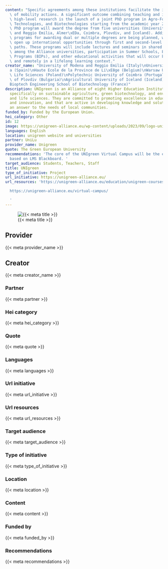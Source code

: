```yaml
---
content: "Specific agreements among these institutions facilitate the implementation\
  \ of mobility actions. A significant outcome combining teaching and innovative,\
  \ high-level research is the launch of a joint PhD program in Agro-Food Sciences,\
  \ Technologies, and Biotechnologies starting from the academic year 2024-2025. This\
  \ PhD program will award the degree from five universities (University of Modena\
  \ and Reggio Emilia, Almer\xEDa, Coimbra, Plovdiv, and Iceland). Additionally, joint\
  \ programs for awarding dual or multiple degrees are being planned, which will further\
  \ open up international opportunities through first and second-level educational\
  \ paths. These programs will include lectures and seminars in shared virtual classrooms\
  \ among the Alliance universities, participation in Summer Schools, Blended Intensive\
  \ Programs (BIPs), and other educational activities that will occur both in-person\
  \ and remotely in a lifelong learning context."
creator_name: "University of Modena and Reggio Emilia (Italy)\nUniversity of Almer\xED\
  a (Spain)\nHaute Ecole de la Province de Li\xE8ge (Belgium)\nWarsaw University of\
  \ Life Sciences (Poland)\nPolytechnic University of Coimbra (Portugal)\nUniversity\
  \ of Plovdiv (Bulgaria)\nAgricultural University of Iceland (Iceland)\nSup\u2019\
  Bioptech Engineering School of Biotechnology (France)"
description: UNIgreen is an Alliance of eight Higher Education Institutions focusing
  specifically on sustainable agriculture, green biotechnology, and environmental
  and life sciences. They are committed to promoting excellence in education, research
  and innovation, and that are active in developing knowledge and solutions that give
  an answer to the needs of local communities.
funded_by: Funded by the European Union.
hei_category: Other
id: 12
image: https://unigreen-alliance.eu/wp-content/uploads/2023/09/logo-unigreen@2x.png
languages: English
location: unigreen website and universities
partner: UniLu
provider_name: Unigreen
quote: The Green European University
recommendations: 'The core of the UNIgreen Virtual Campus will be the e-learning platform
  based on LMS Blackboard. '
target_audience: Students, Teachers, Staff
title: UNIgreen
type_of_initiative: Project
url_initiative: https://unigreen-alliance.eu/
url_resources: 'https://unigreen-alliance.eu/education/unigreen-courses/#courses-for-students

  https://unigreen-alliance.eu/virtual-campus/

  '
---
```


![{{< meta title >}}]({{< meta image >}})

## Provider

{{< meta provider_name >}}

## Creator

{{< meta creator_name >}}

### Partner

{{< meta partner >}}

### Hei category

{{< meta hei_category >}}

### Quote

{{< meta quote >}}

### Languages

{{< meta languages >}}

### Url initiative

{{< meta url_initiative >}}

### Url resources

{{< meta url_resources >}}

### Target audience

{{< meta target_audience >}}

### Type of initiative

{{< meta type_of_initiative >}}

### Location

{{< meta location >}}

### Content

{{< meta content >}}

### Funded by

{{< meta funded_by >}}

### Recommendations

{{< meta recommendations >}}

